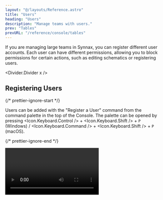 ```yaml
---
layout: "@/layouts/Reference.astro"
title: "Users"
heading: "Users"
description: "Manage teams with users."
prev: "Tables"
prevURL: "/reference/console/tables"
---
```



If you are managing large teams in Synnax, you can register different user accounts.
Each user can have different permissions, allowing you to block permissions for certain
actions, such as editing schematics or registering users.

<Divider.Divider x />

## Registering Users

{/* prettier-ignore-start */}

Users can be added with the "Register a User" command from the command palette in the
top of the Console. The palette can be opened by pressing <Icon.Keyboard.Control /> +
<Icon.Keyboard.Shift /> + `P` (Windows) / <Icon.Keyboard.Command /> +
<Icon.Keyboard.Shift /> + `P` (macOS).

{/* prettier-ignore-end */}

<Video client:only="react" id="console/users/register" />

Afterwards, users can log in to Synnax using the username and password that was
registered for them.

<Divider.Divider x />

## Editing Permissions

To change a user's permissions, find the user's username in the Users Toolbar on the
left-hand side of the screen. Right-click the user and select "Edit Permissions".

<Video client:only="react" id="console/users/permissions" />

You can give users the following permissions:

- **Admin**: Admin users can manage other users, including registering users and setting
  permissions for them.
- **Schematics Edit**: Users with this permission can create and edit schematics. If a
  user does not have this permission, they will be able to control symbols on the
  schematic, but will not be able to add symbols or change the schematic layout.
